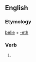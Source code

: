 ==English==

===Etymology===
[[belie]] + [[-eth]]

===Verb===
{{en-verb form}}

# {{archaic third-person singular of|belie}}
